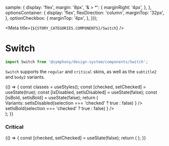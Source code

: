 
  sample: {
    display: 'flex',
    margin: '8px',
    '& > *': {
      marginRight: '4px',
    },
  },
  optionsContainer: {
    display: 'flex',
    flexDirection: 'column',
    marginTop: '32px',
  },
  optionCheckbox: {
    marginTop: '4px',
  },
}));

<Meta title={`${STORY_CATEGORIES.COMPONENTS}/Switch`} />

# Switch

```js
import Switch from '@symphony/design-system/components/Switch';
```

`Switch` supports the `regular` and `critical` skins, as well as the `subtitle2` and `body2` variants.

<Preview>
  <Story name="Regular">
    {() => {
      const classes = useStyles();
      const [checked, setChecked] = useState(true);
      const [isDisabled, setIsDisabled] = useState(false);
      const [isBold, setIsBold] = useState(false);
      return (
        <div className={classes.root}>
          <div className={classes.sample}>
            <Switch
              checked={checked}
              title={checked ? 'On' : 'Off'}
              variant={isBold ? 'subtitle2' : 'body2'}
              onChange={setChecked}
              disabled={isDisabled}
            />
          </div>
          <div className={classes.optionsContainer}>
            <Text variant="h6">Variants:</Text>
            <Checkbox
              className={classes.optionCheckbox}
              checked={isDisabled}
              title="Show disabled"
              onChange={selection =>
                setIsDisabled(selection === 'checked' ? true : false)
              }
            />
            <Checkbox
              className={classes.optionCheckbox}
              checked={isBold}
              title="Show bold"
              onChange={selection =>
                setIsBold(selection === 'checked' ? true : false)
              }
            />
          </div>
        </div>
      );
    }}
  </Story>
</Preview>

### Critical

<Preview>
  <Story name="Critical">
    {() => {
      const [checked, setChecked] = useState(false);
      return (
        <Switch
          checked={checked}
          title={checked ? 'On' : 'Off'}
          onChange={setChecked}
          skin="critical"
        />
      );
    }}
  </Story>
</Preview>
